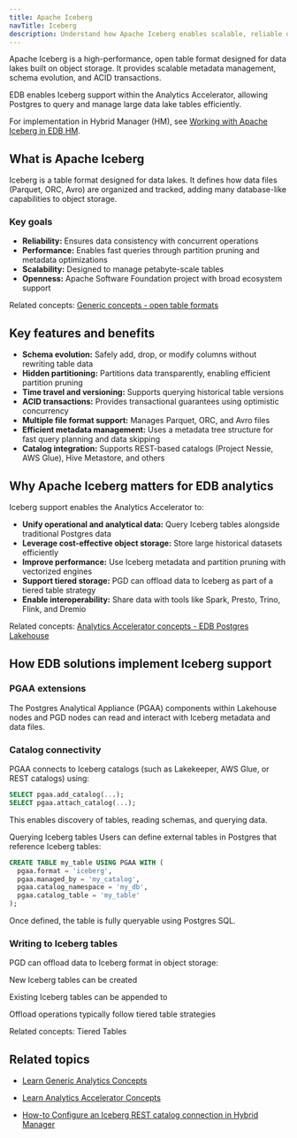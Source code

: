 ```yaml
---
title: Apache Iceberg
navTitle: Iceberg
description: Understand how Apache Iceberg enables scalable, reliable data lake storage and how Analytics Accelerator leverages it within the EDB Postgres ecosystem.
---
```


Apache Iceberg is a high-performance, open table format designed for data lakes built on object storage. It provides scalable metadata management, schema evolution, and ACID transactions.

EDB enables Iceberg support within the Analytics Accelerator, allowing Postgres to query and manage large data lake tables efficiently.

For implementation in Hybrid Manager (HM), see [Working with Apache Iceberg in EDB HM](/edb-postgres-ai/hybrid-manager/analytics).

## What is Apache Iceberg

Iceberg is a table format designed for data lakes. It defines how data files (Parquet, ORC, Avro) are organized and tracked, adding many database-like capabilities to object storage.

### Key goals

- **Reliability:** Ensures data consistency with concurrent operations
- **Performance:** Enables fast queries through partition pruning and metadata optimizations
- **Scalability:** Designed to manage petabyte-scale tables
- **Openness:** Apache Software Foundation project with broad ecosystem support

Related concepts: [Generic concepts - open table formats](learn/explained/generic-concepts#open-table-formats)

## Key features and benefits

- **Schema evolution:** Safely add, drop, or modify columns without rewriting table data
- **Hidden partitioning:** Partitions data transparently, enabling efficient partition pruning
- **Time travel and versioning:** Supports querying historical table versions
- **ACID transactions:** Provides transactional guarantees using optimistic concurrency
- **Multiple file format support:** Manages Parquet, ORC, and Avro files
- **Efficient metadata management:** Uses a metadata tree structure for fast query planning and data skipping
- **Catalog integration:** Supports REST-based catalogs (Project Nessie, AWS Glue), Hive Metastore, and others

## Why Apache Iceberg matters for EDB analytics

Iceberg support enables the Analytics Accelerator to:

- **Unify operational and analytical data:** Query Iceberg tables alongside traditional Postgres data
- **Leverage cost-effective object storage:** Store large historical datasets efficiently
- **Improve performance:** Use Iceberg metadata and partition pruning with vectorized engines
- **Support tiered storage:** PGD can offload data to Iceberg as part of a tiered table strategy
- **Enable interoperability:** Share data with tools like Spark, Presto, Trino, Flink, and Dremio

Related concepts: [Analytics Accelerator concepts - EDB Postgres Lakehouse](learn/explained/analytics-concepts#edb-postgres-lakehouse)

## How EDB solutions implement Iceberg support

### PGAA extensions

The Postgres Analytical Appliance (PGAA) components within Lakehouse nodes and PGD nodes can read and interact with Iceberg metadata and data files.

### Catalog connectivity

PGAA connects to Iceberg catalogs (such as Lakekeeper, AWS Glue, or REST catalogs) using:

```sql
SELECT pgaa.add_catalog(...);
SELECT pgaa.attach_catalog(...);
```

This enables discovery of tables, reading schemas, and querying data.

Querying Iceberg tables
Users can define external tables in Postgres that reference Iceberg tables:

```sql
CREATE TABLE my_table USING PGAA WITH (
  pgaa.format = 'iceberg',
  pgaa.managed_by = 'my_catalog',
  pgaa.catalog_namespace = 'my_db',
  pgaa.catalog_table = 'my_table'
);
```

Once defined, the table is fully queryable using Postgres SQL.

### Writing to Iceberg tables
PGD can offload data to Iceberg format in object storage:

New Iceberg tables can be created

Existing Iceberg tables can be appended to

Offload operations typically follow tiered table strategies

Related concepts: Tiered Tables

## Related topics
- [Learn Generic Analytics Concepts](learn/explained/generic-concepts.mdx)

- [Learn Analytics Accelerator Concepts](learn/explained/analytics-concepts.mdx)

- [How-to  Configure an Iceberg REST catalog connection in Hybrid Manager](/edb-postgres-ai/analytics/learn/how-to/configure-iceberg-catalog.mdx)


